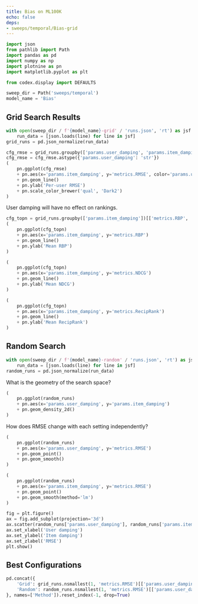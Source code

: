 ```yaml
---
title: Bias on ML100K
echo: false
deps:
- sweeps/temporal/Bias-grid
---
```


```python
import json
from pathlib import Path
import pandas as pd
import numpy as np
import plotnine as pn
import matplotlib.pyplot as plt
```

```python
from codex.display import DEFAULTS
```

```python
sweep_dir = Path('sweeps/temporal')
model_name = 'Bias'
```

## Grid Search Results

```python
with open(sweep_dir / f'{model_name}-grid' / 'runs.json', 'rt') as jsf:
    run_data = [json.loads(line) for line in jsf]
grid_runs = pd.json_normalize(run_data)
```

```python
cfg_rmse = grid_runs.groupby(['params.user_damping', 'params.item_damping'])['metrics.RMSE'].mean().reset_index()
cfg_rmse = cfg_rmse.astype({'params.user_damping': 'str'})
(
    pn.ggplot(cfg_rmse)
    + pn.aes(x='params.item_damping', y='metrics.RMSE', color='params.user_damping', shape='params.user_damping')
    + pn.geom_line()
    + pn.ylab('Per-user RMSE')
    + pn.scale_color_brewer('qual', 'Dark2')
)
```

User damping will have no effect on rankings.

```python
cfg_topn = grid_runs.groupby(['params.item_damping'])[['metrics.RBP', 'metrics.NDCG', 'metrics.RecipRank']].mean().reset_index()
(
    pn.ggplot(cfg_topn)
    + pn.aes(x='params.item_damping', y='metrics.RBP')
    + pn.geom_line()
    + pn.ylab('Mean RBP')
)
```


```python
(
    pn.ggplot(cfg_topn)
    + pn.aes(x='params.item_damping', y='metrics.NDCG')
    + pn.geom_line()
    + pn.ylab('Mean NDCG')
)
```

```python
(
    pn.ggplot(cfg_topn)
    + pn.aes(x='params.item_damping', y='metrics.RecipRank')
    + pn.geom_line()
    + pn.ylab('Mean RecipRank')
)
```

## Random Search

```python
with open(sweep_dir / f'{model_name}-random' / 'runs.json', 'rt') as jsf:
    run_data = [json.loads(line) for line in jsf]
random_runs = pd.json_normalize(run_data)
```

What is the geometry of the search space?

```python
(
    pn.ggplot(random_runs)
    + pn.aes(x='params.user_damping', y='params.item_damping')
    + pn.geom_density_2d()
)
```

How does RMSE change with each setting independently?

```python
(
    pn.ggplot(random_runs)
    + pn.aes(x='params.user_damping', y='metrics.RMSE')
    + pn.geom_point()
    + pn.geom_smooth()
)
```

```python
(
    pn.ggplot(random_runs)
    + pn.aes(x='params.item_damping', y='metrics.RMSE')
    + pn.geom_point()
    + pn.geom_smooth(method='lm')
)
```

```python
fig = plt.figure()
ax = fig.add_subplot(projection='3d')
ax.scatter(random_runs['params.user_damping'], random_runs['params.item_damping'], random_runs['metrics.RMSE'])
ax.set_xlabel('User damping')
ax.set_ylabel('Item damping')
ax.set_zlabel('RMSE')
plt.show()
```

## Best Configurations

```python
pd.concat({
    'Grid': grid_runs.nsmallest(1, 'metrics.RMSE')[['params.user_damping', 'params.item_damping', 'metrics.RMSE']],
    'Random': random_runs.nsmallest(1, 'metrics.RMSE')[['params.user_damping', 'params.item_damping', 'metrics.RMSE']],
}, names=['Method']).reset_index(-1, drop=True)
```
